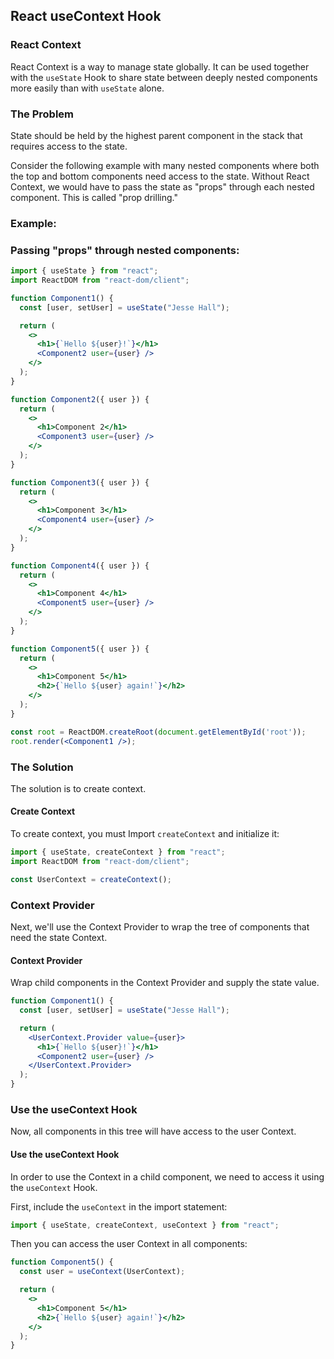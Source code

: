 ## React useContext Hook

### React Context

React Context is a way to manage state globally. It can be used together with the `useState` Hook to share state between deeply nested components more easily than with `useState` alone.

### The Problem

State should be held by the highest parent component in the stack that requires access to the state.

Consider the following example with many nested components where both the top and bottom components need access to the state. Without React Context, we would have to pass the state as "props" through each nested component. This is called "prop drilling."

### Example:

### Passing "props" through nested components:

```jsx
import { useState } from "react";
import ReactDOM from "react-dom/client";

function Component1() {
  const [user, setUser] = useState("Jesse Hall");

  return (
    <>
      <h1>{`Hello ${user}!`}</h1>
      <Component2 user={user} />
    </>
  );
}

function Component2({ user }) {
  return (
    <>
      <h1>Component 2</h1>
      <Component3 user={user} />
    </>
  );
}

function Component3({ user }) {
  return (
    <>
      <h1>Component 3</h1>
      <Component4 user={user} />
    </>
  );
}

function Component4({ user }) {
  return (
    <>
      <h1>Component 4</h1>
      <Component5 user={user} />
    </>
  );
}

function Component5({ user }) {
  return (
    <>
      <h1>Component 5</h1>
      <h2>{`Hello ${user} again!`}</h2>
    </>
  );
}

const root = ReactDOM.createRoot(document.getElementById('root'));
root.render(<Component1 />);
```
### The Solution

The solution is to create context.

#### Create Context

To create context, you must Import `createContext` and initialize it:

```jsx
import { useState, createContext } from "react";
import ReactDOM from "react-dom/client";

const UserContext = createContext();
```
### Context Provider

Next, we'll use the Context Provider to wrap the tree of components that need the state Context.

#### Context Provider

Wrap child components in the Context Provider and supply the state value.

```jsx
function Component1() {
  const [user, setUser] = useState("Jesse Hall");

  return (
    <UserContext.Provider value={user}>
      <h1>{`Hello ${user}!`}</h1>
      <Component2 user={user} />
    </UserContext.Provider>
  );
}
```
### Use the useContext Hook

Now, all components in this tree will have access to the user Context.

#### Use the useContext Hook

In order to use the Context in a child component, we need to access it using the `useContext` Hook.

First, include the `useContext` in the import statement:

```jsx
import { useState, createContext, useContext } from "react";
```
Then you can access the user Context in all components:

```jsx
function Component5() {
  const user = useContext(UserContext);

  return (
    <>
      <h1>Component 5</h1>
      <h2>{`Hello ${user} again!`}</h2>
    </>
  );
}
```

